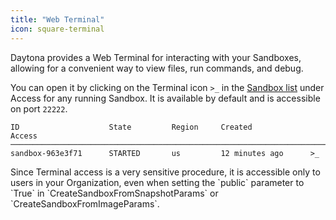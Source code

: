 ```yaml
---
title: "Web Terminal"
icon: square-terminal
---
```


Daytona provides a Web Terminal for interacting with your Sandboxes, allowing for a convenient way to view files, run commands, and debug.

You can open it by clicking on the Terminal icon `>_` in the [Sandbox list](https://app.daytona.io/dashboard/sandboxes) under Access for any running Sandbox. It is available by default and is accessible on port `22222`.

```
ID                    State         Region     Created             Access
──────────────────────────────────────────────────────────────────────────────
sandbox-963e3f71      STARTED       us         12 minutes ago      >_
```

<Note>
  Since Terminal access is a very sensitive procedure, it is accessible only to users in your Organization, even when setting the `public` parameter to `True` in `CreateSandboxFromSnapshotParams` or `CreateSandboxFromImageParams`.
</Note>